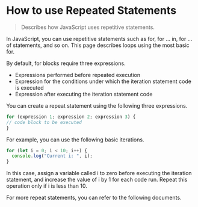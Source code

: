 # How to use Repeated Statements

> Describes how JavaScript uses repetitive statements.

In JavaScript, you can use repetitive statements such as for, for ... in, for ... of statements, and so on. This page describes loops using the most basic for.

By default, for blocks require three expressions.

- Expressions performed before repeated execution
- Expression for the conditions under which the iteration statement code is executed
- Expression after executing the iteration statement code

You can create a repeat statement using the following three expressions.

```js
for (expression 1; expression 2; expression 3) {
// code block to be executed
}
```

For example, you can use the following basic iterations.

```js showLineNumbers copy
for (let i = 0; i < 10; i++) {
  console.log("Current i: ", i);
}
```

In this case, assign a variable called i to zero before executing the iteration statement, and increase the value of i by 1 for each code run. Repeat this operation only if i is less than 10.

For more repeat statements, you can refer to the following documents.
